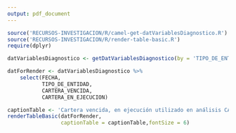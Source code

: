 ```yaml
---
output: pdf_document
---
```


<!-- FUNCIONES NECESARIAS -->
```r
source('RECURSOS-INVESTIGACION/R/camel-get-datVariablesDiagnostico.R')
source('RECURSOS-INVESTIGACION/R/render-table-basic.R')
require(dplyr)

datVariablesDiagnostico <- getDatVariablesDiagnostico(by = 'TIPO_DE_ENTIDAD',gestionInc = 2022)

```


\subsection*{Anexo 4 - Variables utilizadas en el diagnostico CAMEL}

\subsubsection*{Cartera vencida y en ejecución utilizado en análisis CAMEL}


```r
datForRender <- datVariablesDiagnostico %>% 
    select(FECHA,
           TIPO_DE_ENTIDAD,
           CARTERA_VENCIDA,
           CARTERA_EN_EJECUCION)

captionTable <- 'Cartera vencida, en ejecución utilizado en análisis CAMEL'
renderTableBasic(datForRender, 
                 captionTable = captionTable,fontSize = 6)
```

